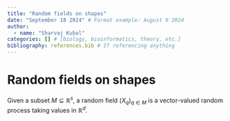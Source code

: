 ```yaml
---
title: "Random fields on shapes"
date: "September 18 2024" # Format example: August 9 2024
author:
  - name: "Sharvaj Kubal" 
categories: [] # [biology, bioinformatics, theory, etc.]
bibliography: references.bib # If referencing anything
---
```


# Random fields on shapes

Given a subset $M \subseteq \mathbb{R}^s$, a random field $(X_q)_{q \in M}$ is a vector-valued random process taking values in $\mathbb{R}^d$.